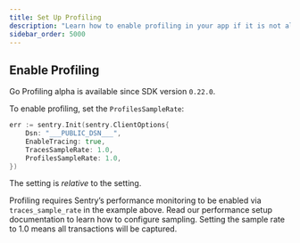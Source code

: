 ```yaml
---
title: Set Up Profiling
description: "Learn how to enable profiling in your app if it is not already set up."
sidebar_order: 5000
---
```


<PlatformContent includePath="profiling/index/preface" />
<PlatformContent includePath="profiling/index/why-profiling" />

## Enable Profiling

<Note>

Go Profiling alpha is available since SDK version `0.22.0`.

</Note>

To enable profiling, set the `ProfilesSampleRate`:

<SignInNote />

```go
err := sentry.Init(sentry.ClientOptions{
	Dsn: "___PUBLIC_DSN___",
	EnableTracing: true,
	TracesSampleRate: 1.0,
	ProfilesSampleRate: 1.0,
})
```

<Note>

The <PlatformIdentifier name="profiles_sample_rate" /> setting is _relative_ to the <PlatformIdentifier name="traces_sample_rate" /> setting.

Profiling requires Sentry’s performance monitoring to be enabled via `traces_sample_rate` in the example above. Read our <PlatformLink to="/performance/">performance setup documentation</PlatformLink> to learn how to configure sampling. Setting the sample rate to 1.0 means all transactions will be captured.

</Note>